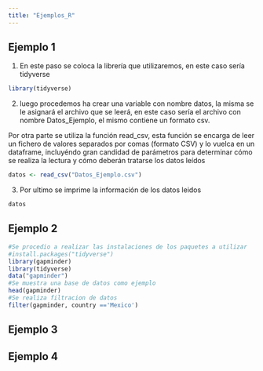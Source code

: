 ```yaml
---
title: "Ejemplos_R"
---
```


## Ejemplo 1

1. En este paso se coloca la librería que utilizaremos, en este caso sería tidyverse
```r
library(tidyverse)
```
2. luego procedemos ha crear una variable con nombre datos, la misma se le asignará el archivo
que se leerá, en este caso sería el archivo con nombre Datos_Ejemplo, el mismo contiene un formato
csv.

Por otra parte se utiliza la función read_csv, esta función se encarga de leer un fichero de valores separados por comas (formato CSV) y lo vuelca en un dataframe, incluyéndo gran candidad de parámetros para determinar cómo se realiza la lectura y cómo deberán tratarse los datos leídos
```r
datos <- read_csv("Datos_Ejemplo.csv")
```

3. Por ultimo se imprime la información de los datos leidos 
```r
datos
```

## Ejemplo 2
```r
#Se procedio a realizar las instalaciones de los paquetes a utilizar
#install.packages("tidyverse")
library(gapminder)
library(tidyverse)
data("gapminder")
#Se muestra una base de datos como ejemplo
head(gapminder)
#Se realiza filtracion de datos
filter(gapminder, country =='Mexico')
```


## Ejemplo 3

## Ejemplo 4